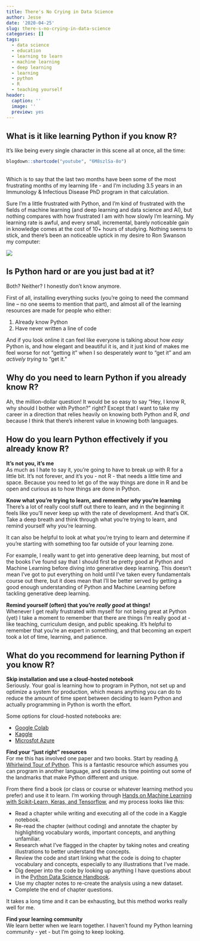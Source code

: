 ```yaml
---
title: There's No Crying in Data Science
author: Jesse
date: '2020-04-25'
slug: there-s-no-crying-in-data-science
categories: []
tags:
  - data science
  - education
  - learning to learn
  - machine learning
  - deep learning
  - learning
  - python
  - R
  - teaching yourself
header:
  caption: ''
  image: ''
  preview: yes
---
```

## What is it like learning Python if you know R?

It's like being every single character in this scene all at once, all the time:

```r
blogdown::shortcode("youtube", "6M8szlSa-8o")
```
</br>
Which is to say that the last two months have been some of the most frustrating months of my learning life - and I'm including 3.5 years in an Immunology & Infectious Disease PhD program in that calculation. 

Sure I'm a little frustrated with Python, and I'm kind of frustrated with the fields of machine learning (and deep learning and data science and AI), but nothing compares with how frustrated I am with how slowly I'm learning. 
My learning rate is awful, and every small, incremental, barely noticeable gain in knowledge comes at the cost of 10+ hours of studying.
Nothing seems to stick, and there's been an noticeable uptick in my desire to Ron Swanson my computer:

![](https://media.giphy.com/media/5eFp76zhsq3uw/giphy.gif)

## Is Python hard or are you just bad at it?

Both? 
Neither?
I honestly don't know anymore.

First of all, installing everything sucks (you're going to need the command line -- no one seems to mention that part), and almost all of the learning resources are made for people who either:

1. Already know Python 
2. Have never written a line of code

And if you look online it can feel like everyone is talking about how _easy_ Python is, and how elegant and beautiful it is, and it just kind of makes me feel worse for not "getting it" when I so desperately _want_ to "get it" and am _actively trying_ to "get it."

## Why do you need to learn Python if you already know R?
Ah, the million-dollar question! 
It would be so easy to say "Hey, I know R, why should I bother with Python?" right?
Except that I want to take my career in a direction that relies heavily on knowing both Python and R, _and_ because I think that there's inherent value in knowing both languages.

## How do you learn Python effectively if you already know R?

**It's not you, it's me**  
As much as I hate to say it, you're going to have to break up with R for a little bit. 
It's not forever, and it's you - not R - that needs a little time and space.
Because you need to let go of the way things are done in R and be open and curious as to how things are done in Python. 

**Know what you're trying to learn, and remember _why_ you're learning**  
There's a lot of really cool stuff out there to learn, and in the beginning it feels like you'll never keep up with the rate of development. 
And that's OK.
Take a deep breath and think through what you're trying to learn, and remind yourself why you're learning.

It can also be helpful to look at what you're trying to learn and determine if you're starting with something too far outside of your learning zone.

For example, I really want to get into generative deep learning, but most of the books I've found say that I should first be pretty good at Python and Machine Learning before diving into generative deep learning. 
This doesn't mean I've got to put everything on hold until I've taken every fundamentals course out there, but it does mean that I'll be better served by getting a good enough understanding of Python and Machine Learning before tackling generative deep learning.

**Remind yourself (often) that you're _really good_ at things!**  
Whenever I get really frustrated with myself for not being great at Python (yet) I take a moment to remember that there are things I'm really good at - like teaching, curriculum design, and public speaking.
It's helpful to remember that you're an expert in something, and that becoming an expert took a lot of time, learning, and patience.

## What do you recommend for learning Python if you know R?

**Skip installation and use a cloud-hosted notebook**    
Seriously.
Your goal is learning how to program in Python, not set up and optimize a system for production, which means anything you can do to reduce the amount of time spent between deciding to learn Python and actually programming in Python is worth the effort.

Some options for cloud-hosted notebooks are: 

- [Google Colab](https://colab.research.google.com/notebooks/intro.ipynb#scrollTo=GJBs_flRovLc)
- [Kaggle](https://www.kaggle.com/notebooks)
- [Microsfot Azure](https://notebooks.azure.com/)

**Find your "just right" resources**  
For me this has involved one paper and two books. 
Start by reading [A Whirlwind Tour of Python](https://jakevdp.github.io/WhirlwindTourOfPython/). This is a fantastic resource which assumes you can program in another language, and spends its time pointing out some of the landmarks that make Python different and unique. 

From there find a book (or class or course or whatever learning method you prefer) and use it to learn. 
I'm working through [Hands on Machine Learning with Scikit-Learn, Keras, and Tensorflow](https://www.lpsm.paris/pageperso/has/source/Hand-on-ML.pdf), and my process looks like this:

- Read a chapter while writing and executing all of the code in a Kaggle notebook.
- Re-read the chapter (without coding) and annotate the chapter by highlighting vocabulary words, important concepts, and anything unfamiliar. 
- Research what I've flagged in the chapter by taking notes and creating illustrations to better understand the concepts.
- Review the code and start linking what the code is doing to chapter vocabulary and concepts, especially to any illustrations that I've made.
- Dig deeper into the code by looking up anything I have questions about in the [Python Data Science Handbook](https://jakevdp.github.io/PythonDataScienceHandbook/).
- Use my chapter notes to re-create the analysis using a new dataset.
- Complete the end of chapter questions.

It takes a long time and it can be exhausting, but this method works really well for me.

**Find your learning community**  
We learn better when we learn together. 
I haven't found my Python learning community - yet - but I'm going to keep looking.


